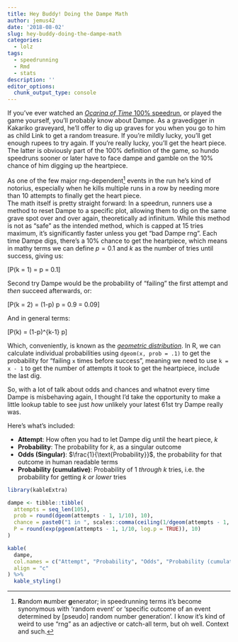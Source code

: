 ```yaml
---
title: Hey Buddy! Doing the Dampe Math
author: jemus42
date: '2018-08-02'
slug: hey-buddy-doing-the-dampe-math
categories:
  - lolz
tags:
  - speedrunning
  - Rmd
  - stats
description: ''
editor_options: 
  chunk_output_type: console
---
```


If you've ever watched an [*Ocarina of Time* 100% speedrun][oot100], or played the game yourself, you'll probably know about Dampe. As a gravedigger in Kakariko graveyard, he'll offer to dig up graves for you when you go to him as child Link to get a random treasure. If you're mildly lucky, you'll get enough rupees to try again. If you're really lucky, you'll get the heart piece.  
The latter is obviously part of the 100% definition of the game, so hundo speedruns sooner or later have to face dampe and gamble on the 10% chance of him digging up the heartpiece.

As one of the few major rng-dependent[^rng] events in the run he's kind of notorius, especially when he kills multiple runs in a row by needing more than 10 attempts to finally get the heart piece.  
The math itself is pretty straight forward: In a speedrun, runners use a method to reset Dampe to a specific plot, allowing them to dig on the same grave spot over and over again, theoretically ad infinitum. While this method is not as "safe" as the intended method, which is capped at 15 tries maximum, it's significantly faster unless you get "bad Dampe rng". Each time Dampe digs, there's a 10% chance to get the heartpiece, which means in mathy terms we can define $p = 0.1$ and $k$ as the number of tries until success, giving us:

\[P(k = 1) = p = 0.1\]

Second try Dampe would be the probability of "failing" the first attempt and *then* succeed afterwards, or:

\[P(k = 2) = (1-p) \times p = 0.9 \times 0.1 = 0.09\]

And in general terms:

\[P(k) = (1-p)^{k-1} \times p\]

Which, conveniently, is known as the [*geometric distribution*](https://en.wikipedia.org/wiki/Geometric_distribution). In R, we can calculate individual probabilities using `dgeom(x, prob = .1)` to get the probability for "failing `x` times before success", meaning we need to use `k = x - 1` to get the number of attempts it took to get the heartpiece, include the last dig.  

So, with a lot of talk about odds and chances and whatnot every time Dampe is misbehaving again, I thought I'd take the opportunity to make a little lookup table to see just *how* unlikely your latest 61st try Dampe really was.

Here's what's included:

- **Attempt**: How often you had to let Dampe dig until the heart piece, $k$
- **Probability**: The probability for $k$, as a singular outcome
- **Odds (Singular)**: $\frac{1}{\text{Probability}}$, the probability for that outcome in human readable terms
- **Probability (cumulative)**: Probability of $1$ *through* $k$ tries, i.e. the probability for getting $k$ *or lower* tries

```r
library(kableExtra)

dampe <- tibble::tibble(
  attempts = seq_len(105),
  prob = round(dgeom(attempts - 1, 1/10), 10),
  chance = paste0("1 in ", scales::comma(ceiling(1/dgeom(attempts - 1, 1/10)))),
  P = round(exp(pgeom(attempts - 1, 1/10, log.p = TRUE)), 10)
)

kable(
  dampe, 
  col.names = c("Attempt", "Probability", "Odds", "Probability (cumulative)"),
  align = "c"
) %>%
  kable_styling()
```


[^rng]: **R**andom **n**umber **g**enerator; in speedrunning terms it's become synonymous with 'random event' or 'specific outcome of an event determined by [pseudo] random number generation'. I know it's kind of weird to use "rng" as an adjective or catch-all term, but oh well. Context and such.

[oot100]: https://www.speedrun.com/oot#100
